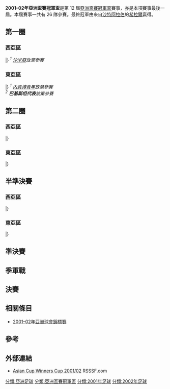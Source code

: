{{Infobox 國際足球賽事賽季
| tourney_name          = 亞洲盃賽冠軍盃
| year                  = 2001–02
| other_titles          = 2001–02 Asian Cup Winners' Cup
| image                 = 
| size                  = 
| caption               = 
| edition               = 12
| defending_champ_other = 
| dates                 = 2001年7月–2002年3月30日
| num_teams             = 26 隊
| associations          = 25
| champion_other        = {{flagicon|KSA}} [[沙特希拉爾足球俱樂部|希拉爾]]
| count                 = 2
| second_other          = {{flagicon|KOR}} [[全北現代汽車足球俱樂部|全北現代汽車]]
| third_other           = {{flagicon|QAT}} [[薩德體育俱樂部|艾薩德]]
| fourth_other          = {{flagicon|CHN}} [[重慶昌盛足球俱樂部|重慶力帆]]
| matches               = 42
| goals                 = 138
| attendance            = 
| top_scorer            = 
| player                = 
| prevseason            = [[2000–01年亞洲盃賽冠軍盃|2000–01]]
| nextseason            = ''停辦''
}}
'''2001–02年亞洲盃賽冠軍盃'''是第 12 屆[[亞洲盃賽冠軍盃|亞洲盃賽冠軍盃]]賽事，亦是本項賽事最後一屆。本屆賽事一共有 26 隊參賽。最終冠軍由來自[[沙特阿拉伯足球協會|沙特阿拉伯]]的[[沙特希拉爾足球俱樂部|希拉爾]]贏得。

== 第一圈 ==
=== 西亞區 ===
{{TwoLegStart}}
{{TwoLegResult|'''[[薩德體育俱樂部|艾薩德]]'''|QAT|2–2{{pso|5–3}}|[[法加爾施柏斯足球會|法加爾施柏斯]]|IRN|1–1|1–1}}
{{TwoLegResult|[[艾沙柏哈德瑞馬特足球會|哈德瑞馬特]]|YEM|3–7|'''[[阿爾維達特體育會|阿爾維達特]]'''|JOR|3–2|0–5}}
{{TwoLegResult|'''[[艾恩足球俱樂部|艾阿恩]]'''|UAE|(w/o) <sup>1</sup>|[[艾沙米亞體育會|沙米亞]]|KUW||}}
{{TwoLegResult|'''[[艾基沙足球會|艾基沙]]'''|PLE|4–4{{agr}}|[[巴格達空軍足球俱樂部|巴格達空軍]]|IRQ|1–0|3–4|var2=1991}}
{{TwoLegResult|[[特斯雲體育會|特斯雲]]|SYR|3–4|'''[[沙特希拉爾足球俱樂部|希拉爾]]'''|KSA|2–3|1–1}}
{{TwoLegResult|[[尼沙阿什卡巴德|尼沙阿什卡巴德]]|TKM|2–4|'''[[雷加塔吉克冶鋁廠足球會|塔吉克冶鋁廠]]'''|TJK|1–0|1–4}}
{{TwoLegResult|[[艾爾加比什凱克足球會|SKA–PVO 比什凱克]]|KGZ|3–4|'''[[塔什干棉農足球俱樂部|柏克塔哥]]'''|UZB|2–1|1–3}}
|}
''<sup>1</sup> {{flagicon|KUW}} [[艾沙米亞體育會|沙米亞]]放棄參賽''

=== 東亞區 ===
{{TwoLegStart}}
{{TwoLegResult|'''[[南華足球隊|南華]]'''|HKG|(w/o) <sup>1</sup>|[[內貢博青年體育會|內貢博青年]]|SRI||}}
{{TwoLegResult|巴基斯坦代表|PAK|(w/o) <sup>2</sup>|'''[[胡志明市警察足球會|胡志明市警察]]'''|VIE||}}
{{TwoLegResult|'''[[勝利競技俱樂部|勝利競技]]'''|MDV|4–2|[[望加錫足球俱樂部|PSM望加錫]]|IDN|3–0|1–2}}
|}
''<sup>1</sup> {{flagicon|SRI}} [[內貢博青年體育會|內貢博青年]]放棄參賽'' <br>
''<sup>2</sup> {{flagicon|PAK}} '''巴基斯坦代表'''放棄參賽''

== 第二圈 ==
=== 西亞區 ===
{{TwoLegStart}}
{{TwoLegResult|[[利雅得艾沙比足球會|艾沙比]]|KSA|2–3|'''[[薩德體育俱樂部|艾薩德]]'''|QAT|0–0|2–3}}
{{TwoLegResult|[[阿爾維達特體育會|阿爾維達特]]|JOR|2–3|'''[[艾恩足球俱樂部|艾阿恩]]'''|UAE|2–1|0–2}}
{{TwoLegResult|'''[[沙特希拉爾足球俱樂部|希拉爾]]'''|KSA|7–1|[[艾基沙足球會|艾基沙]]|PLE|5–0|2–1}}
{{TwoLegResult|[[塔什干棉農足球俱樂部|柏克塔哥]]|UZB|3–5|'''[[雷加塔吉克冶鋁廠足球會|塔吉克冶鋁廠]]'''|TJK|2–2|1–3}}
|}

=== 東亞區 ===
{{TwoLegStart}}
{{TwoLegResult|[[南華足球隊|南華]]|HKG|3–8|'''[[清水心跳|清水心跳]]'''|JPN|3–2|0–6}}
{{TwoLegResult|'''[[全北現代汽車足球俱樂部|全北現代汽車]]'''|KOR|12–0|[[勝利競技俱樂部|勝利競技]]|MDV|8–0|4–0}}
{{TwoLegResult|'''[[重慶昌盛足球俱樂部|重慶力帆]]'''|CHN|9–1|[[胡志明市警察足球會|胡志明市警察]]|VIE|8–1|1–0}}
{{TwoLegResult|[[空軍中央足球俱樂部|泰國皇家空軍]]|THA|1–5|'''[[內政聯足球俱樂部|內政聯]]'''|SIN|1–0|0–5}}
|}

== 半準決賽 ==
=== 西亞區 ===
{{TwoLegStart}}
{{TwoLegResult|'''[[薩德體育俱樂部|艾薩德]]'''|QAT|2–2{{agr}}|[[艾恩足球俱樂部|艾阿恩]]|UAE|1–0|1–2}}
{{TwoLegResult|[[雷加塔吉克冶鋁廠足球會|塔吉克冶鋁廠]]|TJK|0–5|'''[[沙特希拉爾足球俱樂部|希拉爾]]'''|KSA|0–2|0–3}}
|}

=== 東亞區 ===
{{TwoLegStart}}
{{TwoLegResult|'''[[全北現代汽車足球俱樂部|全北現代汽車]]'''|KOR|3–3{{agr}}|[[清水心跳|清水心跳]]|JPN|1–1|2–2}}
{{TwoLegResult|[[內政聯足球俱樂部|內政聯]]|SIN|0–4|'''[[重慶昌盛足球俱樂部|重慶力帆]]'''|CHN|0–2|0–2}}
|}

== 準決賽 ==
{{footballbox
|date    = 2002年3月28日
|team1   = [[薩德體育俱樂部|艾薩德]] {{flagicon|QAT}}
|score   = 0 – 1
|team2   = {{flagicon|KSA}} [[沙特希拉爾足球俱樂部|希拉爾]]
|goals1  = 
|goals2  = [[Edmilson_Dias_de_Lucena|Edmilson Dias]] {{goal|49}}
|stadium = [[多哈|多哈]]，[[卡塔爾|卡塔爾]]
}}

{{footballbox
|date    = 2002年3月28日
|team1   = [[全北現代汽車足球俱樂部|全北現代汽車]] {{flagicon|KOR}}
|score   = 2 – 0
|team2   = {{flagicon|CHN}} [[重慶昌盛足球俱樂部|重慶力帆]]
|goals1  = [[Park_Sung_Bae|Park Sung Bae]] {{goal|20}} {{goal|85}}
|goals2  = 
|stadium = [[多哈|多哈]]，[[卡塔爾|卡塔爾]]
}}

== 季軍戰 ==
{{footballbox
|date = 2002年3月30日
|team1 = [[薩德體育俱樂部|艾薩德]] {{flagicon|QAT}}
|score = 0 – 0<br>（[[加時賽|加時賽]]）
|team2 = {{flagicon|CHN}} [[重慶昌盛足球俱樂部|重慶力帆]]
|goals1 = 
|goals2 = 
|stadium = [[多哈|多哈]]，[[卡塔爾|卡塔爾]]
|penalties1 = 
|penaltyscore = 7 – 6
|penalties2 = 
}}

== 決賽 ==
{{footballbox
|date    = 2002年3月30日
|team1   = [[沙特希拉爾足球俱樂部|希拉爾]] {{flagicon|KSA}}
|score   = 2 – 1 <br>（[[加時賽|加時賽]]）
|team2   = {{flagicon|KOR}} [[全北現代汽車足球俱樂部|全北現代汽車]]
|goals1  = [[Edmilson_Dias_de_Lucena|Edmilson Dias]] {{goal|49}} <br> [[Hussein_Al-Ali|Hussein Al-Ali]] {{golden goal|98}}
|goals2  = [[Julio_Cesar_Gouveia|Julio Cesar Gouveia]] {{goal|73|[[十二碼|十二碼]]}}
|stadium = [[多哈|多哈]]，[[卡塔爾|卡塔爾]]
}}

== 相關條目 ==
*[[2001–02年亞洲球會錦標賽|2001–02年亞洲球會錦標賽]]

== 參考 ==
{{reflist|2}}

== 外部連結 ==
*[http://www.rsssf.com/tablesa/ascup02.html#cwc Asian Cup Winners Cup 2001/02]{{Wayback|url=http://www.rsssf.com/tablesa/ascup02.html#cwc |date=20071211184956 }} RSSSF.com{{en}}

{{亞洲盃賽冠軍盃}}

[[分類:亞洲足球|分類:亞洲足球]]
[[分類:亞洲盃賽冠軍盃|分類:亞洲盃賽冠軍盃]]
[[分類:2001年足球|分類:2001年足球]]
[[分類:2002年足球|分類:2002年足球]]